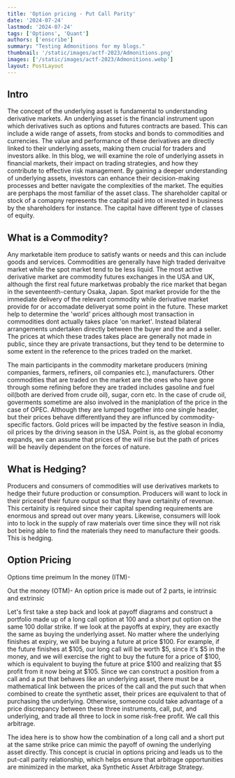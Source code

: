 ```yaml
---
title: 'Option pricing - Put Call Parity'
date: '2024-07-24'
lastmod: '2024-07-24'
tags: ['Options', 'Quant']
authors: ['enscribe']
summary: "Testing Admonitions for my blogs."
thumbnail: '/static/images/actf-2023/Admonitions.png'
images: ['/static/images/actf-2023/Admonitions.webp']
layout: PostLayout
---
```


## Intro
The concept of the underlying asset is fundamental to understanding derivative markets. An underlying asset is the financial instrument upon which derivatives such as options and futures contracts are based. This can include a wide range of assets, from stocks and bonds to commodities and currencies. The value and performance of these derivatives are directly linked to their underlying assets, making them crucial for traders and investors alike. In this blog, we will examine the role of underlying assets in financial markets, their impact on trading strategies, and how they contribute to effective risk management. By gaining a deeper understanding of underlying assets, investors can enhance their decision-making processes and better navigate the complexities of the market.
The equities are perphaps the most familiar of the asset class. The shareholder capital or stock of a comapny represents the capital paid into ot invested in business by the shareholders for instance. The capital have different type of classes of equity.

## What is a Commodity?
Any marketable item produce to satisfy wants or needs and this can include goods and services.
Commodities are generally have high traded derivaitve market while the spot market tend to be less liquid. The most active derivative market are commodity futures exchanges in the USA and UK, although the first real future marketwas probably the rice market that began in the seventeenth-century Osaka, Japan. Spot market provide for the the immediate delivery of the relevant commodity while derivative market provide for or accomadate deliveryat some point in the future.
These market help to determine the 'world' prices although most transaction in commodities dont actually takes place 'on market'. Instead bilateral arrangements undertaken directly between the buyer and the and a seller. The prices at which these trades takes place are generally not made in public, since they are private transactions, but they tend to be determine to some extent in the reference to the prices traded on the market.

The main participants in the commodity marketare producers (mining companies, farmers, refiners, oil companies etc.), manufacturers. Other commodities that are traded on the market are the ones who have gone through some refining before they are traded includes gasoline and fuel oil(both are derived from crude oil), sugar, corn etc. In the case of crude oil, goverments sometime are also involved in the maniplation of the price in the case of OPEC.
Although they are lumped together into one single header, but their prices behave differentlyand they are influnced by commodity-specific factors. Gold prices will be impacted by the festive season in India, oil prices by the driving season in the USA. Point is, as the global economy expands, we can assume that prices of the will rise but the path of prices will be heavily dependent on the forces of nature.

## What is Hedging?
Producers and consumers of commodities will use derivatives markets to hedge their future production or consumption. Producers will want to lock in their pricesof their future output so that they have certainity of revenue. This certainity is required since their capital spending requirements are enormous and spread out over many years. Likewise, consumers will look into to lock in the supply of raw materials over time since they will not risk bot being able to find the materials they need to manufacture their goods. This is hedging.

## Option Pricing 
Options time preimum 
In the money (ITM)-

Out the money (OTM)-
An option price is made out of 2 parts, ie intrinsic and extrinsic 


Let's first take a step back and look at payoff diagrams and construct a portfolio made up of a long call option at 100 and a short put option on the same 100 dollar strike. If we look at the payoffs at expiry, they are exactly the same as buying the underlying asset. No matter where the underlying finishes at expiry, we will be buying a future at price $100. For example, if the future finishes at $105, our long call will be worth $5, since it's $5 in the money, and we will exercise the right to buy the future for a price of $100, which is equivalent to buying the future at price $100 and realizing that $5 profit from it now being at $105. 
Since we can construct a position from a call and a put that behaves like an underlying asset, there must be a mathematical link between the prices of the call and the put such that when combined to create the synthetic asset, their prices are equivalent to that of purchasing the underlying. Otherwise, someone could take advantage of a price discrepancy between these three instruments, call, put, and underlying, and trade all three to lock in some risk-free profit. We call this arbitrage.

The idea here is to show how the combination of a long call and a short put at the same strike price can mimic the payoff of owning the underlying asset directly. This concept is crucial in options pricing and leads us to the put-call parity relationship, which helps ensure that arbitrage opportunities are minimized in the market, aka Synthetic Asset Arbitrage Strategy.
